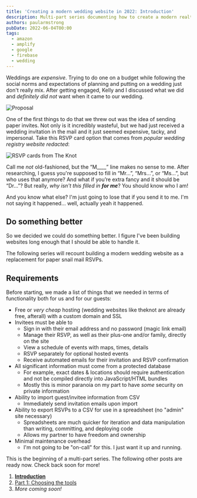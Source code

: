 ```yaml
---
title: 'Creating a modern wedding website in 2022: Introduction'
description: Multi-part series documenting how to create a modern realtime RSVP-enabled wedding website using Google Firebase, React, Tailwindcss, and Parcel.
authors: paularmstrong
pubDate: 2022-06-04T00:00
tags:
  - amazon
  - amplify
  - google
  - firebase
  - wedding
---
```



Weddings are _expensive_. Trying to do one on a budget while following the social norms and expectations of planning and putting on a wedding just don't really mix. After getting engaged, Kelly and I discussed what we did and _definitely did not_ want when it came to our wedding.

![Proposal](/img/blog/wedding/proposal.jpg)

One of the first things to do that we threw out was the idea of sending paper invites. Not only is it incredibly wasteful, but we had just received a wedding invitation in the mail and it just seemed expensive, tacky, and impersonal. Take this RSVP card option that comes from _popular wedding registry website redacted_:

![RSVP cards from The Knot](/img/blog/wedding/the-knot-rsvp.jpg)

Call me _not_ old-fashioned, but the “M\_\_\_\_” line makes no sense to me. After researching, I guess you're supposed to fill in “Mr…”, “Mrs…”, or “Ms…”, but who uses that anymore? And what if you’re extra fancy and it should be “Dr…”? But really, _why isn't this filled in **for me**_? You should know who I am!

And you know what else? I'm just going to lose that if you send it to me. I'm not saying it happened… well, actually yeah it happened.

## Do something better

So we decided we could do something better. I figure I've been building websites long enough that I should be able to handle it.

The following series will recount building a modern wedding website as a replacement for paper snail mail RSVPs.

## Requirements

Before starting, we made a list of things that we needed in terms of functionality both for us and for our guests:

- Free or _very cheap_ hosting (wedding websites like theknot are already free, afterall) with a custom domain and SSL
- Invitees must be able to
  - Sign in with their email address and no password (magic link email)
  - Manage their RSVP, as well as their plus-one and/or family, directly on the site
  - View a schedule of events with maps, times, details
  - RSVP separately for optional hosted events
  - Receive automated emails for their invitation and RSVP confirmation
- All significant information must come from a protected database
  - For example, exact dates & locations should require authentication and not be compiled directly into JavaScript/HTML bundles
  - Mostly this is minor paranoia on my part to have _some_ security on private information
- Ability to import guest/invitee information from CSV
  - Immediately send invitation emails upon import
- Ability to export RSVPs to a CSV for use in a spreadsheet (no "admin" site necessary)
  - Spreadsheets are much quicker for iteration and data manipulation than writing, committing, and deploying code
  - Allows my partner to have freedom and ownership
- Minimal maintenance overhead
  - I'm not going to be "on-call" for this. I just want it up and running.

<Aside type="info" title="Multi-part series">

This is the beginning of a multi-part series. The following other posts are ready now. Check back soon for more!

1. [**Introduction**](/blog/2022/06/04/custom-wedding-website)
2. [Part 1: Choosing the tools](/blog/2022/06/04/custom-wedding-website/part-1)
3. _More coming soon!_

</Aside>
